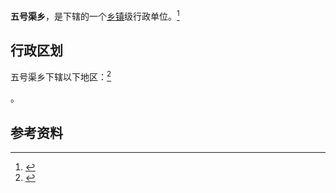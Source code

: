 {{中国乡级行政区|65/28/26/201/000}}

'''五号渠乡'''，是{{PRC admin/fullname|65/28/26/201/000|3}}下辖的一个[[乡镇|乡镇]]级行政单位。<ref>{{PRC admin/ref sgc|{{PRC admin/parent|65/28/26/201/000}}}}</ref>

== 行政区划 ==

五号渠乡下辖以下地区：<ref>{{PRC admin/ref sgc|65/28/26/201/000}}</ref>

{{PRC admin/children|65/28/26/201/000}}。

== 参考资料 ==

{{reflist}}

{{新疆行政区划小作品}}
{{PRC admin/navcat|65/28/26/201/000}}